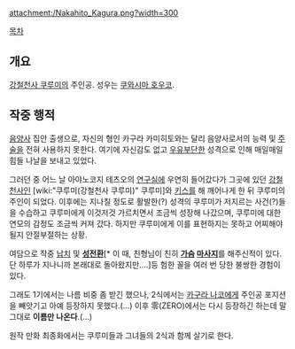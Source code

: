 {{{+1 神維仲人 / Nakahito Kagura }}}

attachment:/Nakahito_Kagura.png?width=300

[[목차]]

== 개요 ==
[[강철천사 쿠루미]]의 주인공. 성우는 [[쿠와시마 호우코]].

== 작중 행적 ==
[[음양사]] 집안 출생으로, 자신의 형인 카구라 카미히토와는 달리 음양사로서의 능력 및 [[주술]]을 전혀 사용하지 못한다. 여기에 자신감도 없고 [[우유부단]]한 성격으로 인해 매일매일 힘들 나날을 보내고 있었다.

그러던 중 어느 날 아야노코지 테츠오의 [[연구실]]에 우연히 들어갔다가 그곳에 있던 [[강철천사]]인 [wiki:"쿠루미(강철천사 쿠루미)" 쿠루미]와 [[키스]]를 해 깨어나게 한 뒤 쿠루미의 주인이 되었다. 이후에는 지나칠 정도로 활발한(?) 성격의 쿠루미가 저지르는 사건(?)들을 수습하고 쿠루미에게 이것저것 가르치면서 조금씩 성장해 나갔으며, 쿠루미에 대한 연모의 감정도 조금씩 커져 갔다. 하지만 쿠루미에게 이를 표현하지는 못하고 어찌해야 될지 안절부절하는 상황.

여담으로 작중 [[납치]] 및 '''[[성전환]]'''[* 이 때, 친형님이 친히 '''[[가슴]] [[마사지]]'''를 해주신적이 있다. 단 하루가 지나니까 본래대로 돌아왔지만....]등 험한 꼴을 여러 번 당한 불쌍한 경험이 있다.

그래도 1기에서는 나름 비중 좀 받긴 했으나, 2식에서는 [[카구라 나코]]에게 주인공 포지션을 빼앗기고 아예 등장하지 못했다.(...) 이후 零(ZERO)에서는 다시 등장하긴 하는데 말 그대로 '''이름만 나온다'''.(...)

원작 만화 최종화에서는 쿠루미들과 그녀들의 2식과 함께 살기로 한다.
